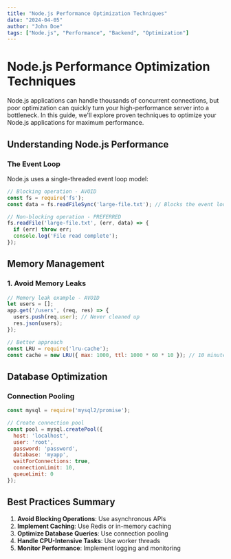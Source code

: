```yaml
---
title: "Node.js Performance Optimization Techniques"
date: "2024-04-05"
author: "John Doe"
tags: ["Node.js", "Performance", "Backend", "Optimization"]
---
```


# Node.js Performance Optimization Techniques

Node.js applications can handle thousands of concurrent connections, but poor optimization can quickly turn your high-performance server into a bottleneck. In this guide, we'll explore proven techniques to optimize your Node.js applications for maximum performance.

## Understanding Node.js Performance

### The Event Loop

Node.js uses a single-threaded event loop model:

```javascript
// Blocking operation - AVOID
const fs = require('fs');
const data = fs.readFileSync('large-file.txt'); // Blocks the event loop

// Non-blocking operation - PREFERRED
fs.readFile('large-file.txt', (err, data) => {
  if (err) throw err;
  console.log('File read complete');
});
```

## Memory Management

### 1. Avoid Memory Leaks

```javascript
// Memory leak example - AVOID
let users = [];
app.get('/users', (req, res) => {
  users.push(req.user); // Never cleaned up
  res.json(users);
});

// Better approach
const LRU = require('lru-cache');
const cache = new LRU({ max: 1000, ttl: 1000 * 60 * 10 }); // 10 minutes
```

## Database Optimization

### Connection Pooling

```javascript
const mysql = require('mysql2/promise');

// Create connection pool
const pool = mysql.createPool({
  host: 'localhost',
  user: 'root',
  password: 'password',
  database: 'myapp',
  waitForConnections: true,
  connectionLimit: 10,
  queueLimit: 0
});
```

## Best Practices Summary

1. **Avoid Blocking Operations**: Use asynchronous APIs
2. **Implement Caching**: Use Redis or in-memory caching
3. **Optimize Database Queries**: Use connection pooling
4. **Handle CPU-Intensive Tasks**: Use worker threads
5. **Monitor Performance**: Implement logging and monitoring